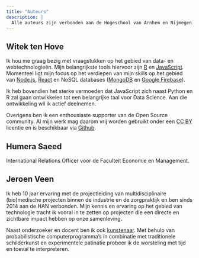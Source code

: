 ```yaml
---
title: "Auteurs"
description: |
  Alle auteurs zijn verbonden aan de Hogeschool van Arnhem en Nijmegen.
---
```


## Witek ten Hove
Ik hou me graag bezig met vraagstukken op het gebied van data- en webtechnologieën. Mijn belangrijkste tools hiervoor zijn [R](https://www.rstudio.com/) en [JavaScript](https://www.w3schools.com/js/default.asp). Momenteel ligt mijn focus op het verdiepen van mijn skills op het gebied van [Node.js](https://nodejs.org/en/), [React](https://reactjs.org/) en NoSQL databases ([MongoDB](https://www.mongodb.com/) en [Google Firebase](https://firebase.google.com/)).

Ik heb bovendien het sterke vermoeden dat JavaScript zich naast Python en R zal gaan ontwikkelen tot een belangrijke taal voor Data Science. Aan die ontwikkeling wil ik actief deelnemen.

Overigens ben ik een enthousiaste supporter van de Open Source community. Al mijn werk mag daarom vrij worden gebruikt onder een [CC BY](https://creativecommons.org/licenses/by/4.0/) licentie en is beschikbaar via [Github](https://github.com/witusj).

## Humera Saeed
International Relations Officer voor de Faculteit Economie en Management.


## Jeroen Veen
Ik heb 10 jaar ervaring met de projectleiding van multidisciplinaire (bio)medische projecten binnen de industrie en de zorgpraktijk en ben sinds 2014 aan de HAN verbonden. Mijn kennis en ervaring op het gebied van technologie tracht ik vooral in te zetten op projecten die een directe en zichtbare impact hebben op onze samenleving.

Naast onderzoeker en docent ben ik ook <a href="http://jeroenveen.nl/index.html" target="_blank">kunstenaar</a>. Met behulp van probabilistische computerprogramma's in combinatie met traditionele schilderkunst en experimentele patinatie probeer ik de worsteling met tijd en toeval te interpreteren.

